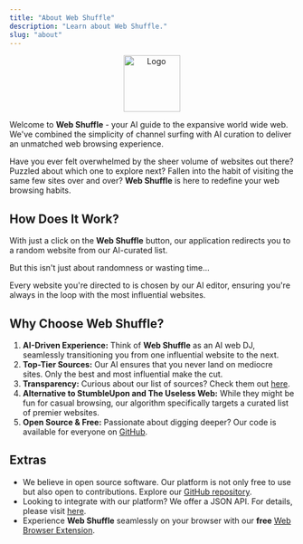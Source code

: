 ```yaml
---
title: "About Web Shuffle"
description: "Learn about Web Shuffle."
slug: "about"
---
```


<p align="center" width="100%">
  <img src="/logo.svg" alt="Logo" width="100" />
</p>


Welcome to **Web Shuffle** - your AI guide to the expansive world wide web. We've combined the simplicity of channel surfing with AI curation to deliver an unmatched web browsing experience.

Have you ever felt overwhelmed by the sheer volume of websites out there? Puzzled about which one to explore next? Fallen into the habit of visiting the same few sites over and over? **Web Shuffle** is here to redefine your web browsing habits.

## How Does It Work?

With just a click on the **Web Shuffle** button, our application redirects you to a random website from our AI-curated list.

But this isn't just about randomness or wasting time...

Every website you're directed to is chosen by our AI editor, ensuring you're always in the loop with the most influential websites.

## Why Choose Web Shuffle?

1. **AI-Driven Experience:** Think of **Web Shuffle** as an AI web DJ, seamlessly transitioning you from one influential website to the next.
2. **Top-Tier Sources:** Our AI ensures that you never land on mediocre sites. Only the best and most influential make the cut.
3. **Transparency:** Curious about our list of sources? Check them out [here](https://webshuffle.mickschroeder.com/sources).
4. **Alternative to StumbleUpon and The Useless Web:** While they might be fun for casual browsing, our algorithm specifically targets a curated list of premier websites.
5. **Open Source & Free:** Passionate about digging deeper? Our code is available for everyone on [GitHub](https://github.com/mick-schroeder/schroeder-web-shuffle).

## Extras

- We believe in open source software. Our platform is not only free to use but also open to contributions. Explore our [GitHub repository](https://github.com/mick-schroeder/schroeder-web-shuffle).
- Looking to integrate with our platform? We offer a JSON API. For details, please visit [here](https://webshuffle.mickschroeder.com/api).
- Experience **Web Shuffle** seamlessly on your browser with our **free** [Web Browser Extension](https://chrome.google.com/webstore/detail/web-shuffle/lgokgkophalfnnapghjjckmeoboepfdj).
